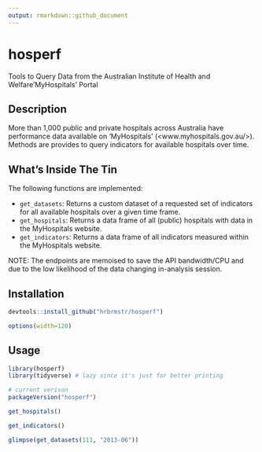 ```yaml
---
output: rmarkdown::github_document
---
```


# hosperf

Tools to Query Data from the Australian Institute of Health and Welfare'MyHospitals' Portal

## Description

More than 1,000 public and private hospitals across Australia have performance data available on 'MyHospitals' (<www.myhospitals.gov.au/>). Methods are provides to query indicators for available hospitals over time.

## What's Inside The Tin

The following functions are implemented:

- `get_datasets`:	Returns a custom dataset of a requested set of indicators for all available hospitals over a given time frame.
- `get_hospitals`:	Returns a data frame of all (public) hospitals with data in the MyHospitals website.
- `get_indicators`:	Returns a data frame of all indicators measured within the MyHospitals website.

NOTE: The endpoints are memoised to save the API bandwidth/CPU and due to the low likelihood of the data changing in-analysis session.

## Installation

```r
devtools::install_github("hrbrmstr/hosperf")
```

```r
options(width=120)
```

## Usage

```r
library(hosperf)
library(tidyverse) # lazy since it's just for better printing

# current verison
packageVersion("hosperf")

```

```r
get_hospitals()
```

```r
get_indicators()
```

```r
glimpse(get_datasets(111, "2013-06"))
```
